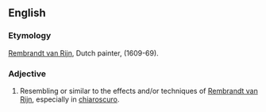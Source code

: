 ==English==

===Etymology===
[[w:Rembrandt van Rijn|Rembrandt van Rijn]], Dutch painter, (1609-69).

===Adjective===
{{en-adj}}

# {{nonstandard}} Resembling or similar to the effects and/or techniques of [[w:Rembrandt van Rijn|Rembrandt van Rijn]], especially in [[chiaroscuro]].